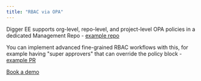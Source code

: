 ```yaml
---
title: "RBAC via OPA"
---
```


Digger EE supports org-level, repo-level, and project-level OPA policies in a dedicated Management Repo - [example repo](https://github.com/diggerhq/mgmt-repo-one/tree/main/policies)

You can implement advanced fine-grained RBAC workflows with this, for example having "super approvers" that can override the policy block - [example PR](https://github.com/diggerhq/demo-policy-overrides/pull/9)

[Book a demo](https://calendly.com/diggerdev/diggerdemo)
